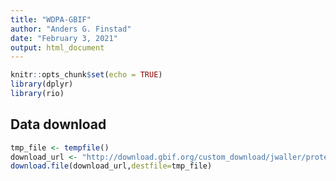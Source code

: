 ```yaml
---
title: "WDPA-GBIF"
author: "Anders G. Finstad"
date: "February 3, 2021"
output: html_document
---
```


```r
knitr::opts_chunk$set(echo = TRUE)
library(dplyr)
library(rio)
```

## Data download


```r
tmp_file <- tempfile()
download_url <- "http://download.gbif.org/custom_download/jwaller/protected_areas_export.zip"
download.file(download_url,destfile=tmp_file)

```

